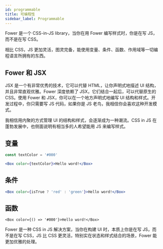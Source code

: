 ```yaml
---
id: programmable
title: 可编程性
sidebar_label: Programmable
---
```


Fower 是一个 CSS-in-JS library，当你在用 Fower 编写样式时，你是在写 JS，而不是在写 CSS。

相比 CSS，JS 更加灵活，图灵完备，能使用变量、条件、函数、作用域等一切编程语言所拥有的东西。

## Fower 和 JSX

JSX 是一个有非常优秀的技术，它可以代替 HTML，让你声明式地描述 UI 结构，并且非常直观优雅。Fower 深度依赖了 JSX，它们结合一起后，可以代替原生的 CSS。使用 Fower 和 JSX，你可以在一个地方声明式地编写 UI 结构和样式。开发过程中，你只需要写 JS 代码，如果你是 JS 老鸟，我相信你会喜欢这种开发模式。

我相信用内聚的方式管理 UI 的结构和样式，会逐渐成为一种潮流。CSS in JS 在蓬勃发展中，也侧面说明有相当多的人希望能用 JS 来编写样式。

## 变量

```jsx
const textColor = '#000'

<Box color={textColor}>Hello word!</Box>
```

## 条件

```jsx
<Box color={isTrue ? 'red' : 'green'}>Hello word!</Box>
```

## 函数

```tsx
<Box color={() => '#000'}>Hello word!</Box>
```

Fower 是一种 CSS in JS 解决方案，当你在构建 UI 时，本质上你是在写 JS，而不是在写 CSS，JS 比 CSS 更灵活，特别实在状态和样式结合的场景，Fower 能更加优雅的处理。
